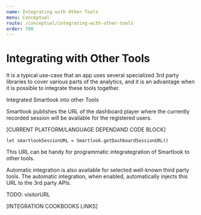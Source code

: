 ```yaml
---
name: Integrating with Other Tools
menu: Conceptual
route: /conceptual/integrating-with-other-tools
order: 700
---
```



# Integrating with Other Tools

It is a typical use-case that an app uses several specialized 3rd party libraries to cover various parts of the analytics, and it is an advantage when it is possible to integrate these tools together.

Integrated Smartlook into other Tools

Smartlook publishes the URL of the dashboard player where the currently recorded session will be available for the registered users.
 
[CURRENT PLATFORM/LANGUAGE DEPENDAND CODE BLOCK]
```
let smartlookSessionURL = Smartlook.getDashboardSessionURL()
```

This URL can be handy for programmatic integrategration of Smartlook to other tools.

Automatic integration is also available for selected well-known third party tools. The automatic integration, when enabled, automatically injects this URL to the 3rd party APIs.

TODO: visitorURL

[INTEGRATION COOKBOOKS LINKS]

